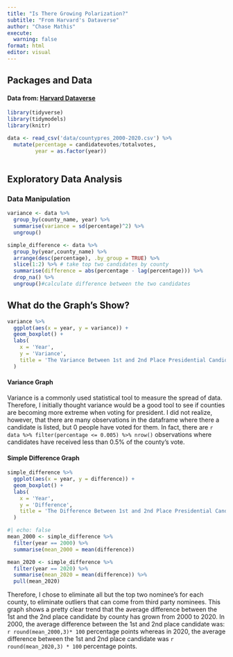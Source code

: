 ```yaml
---
title: "Is There Growing Polarization?"
subtitle: "From Harvard's Dataverse"
author: "Chase Mathis"
execute: 
  warning: false
format: html
editor: visual
---
```


## Packages and Data

#### Data from: [Harvard Dataverse](https://dataverse.harvard.edu/dataset.xhtml?persistentId=doi:10.7910/DVN/VOQCHQ)

```r


library(tidyverse)
library(tidymodels)
library(knitr)

data <- read_csv('data/countypres_2000-2020.csv') %>% 
  mutate(percentage = candidatevotes/totalvotes,
         year = as.factor(year))
  
```

## Exploratory Data Analysis

### Data Manipulation

```r
variance <- data %>% 
  group_by(county_name, year) %>% 
  summarise(variance = sd(percentage)^2) %>% 
  ungroup()
```

```r
simple_difference <- data %>% 
  group_by(year,county_name) %>% 
  arrange(desc(percentage), .by_group = TRUE) %>% 
  slice(1:2) %>% # take top two candidates by county
  summarise(difference = abs(percentage - lag(percentage))) %>% 
  drop_na() %>% 
  ungroup()#calculate difference between the two candidates
```

## What do the Graph's Show?

```r
variance %>% 
  ggplot(aes(x = year, y = variance)) + 
  geom_boxplot() + 
  labs(
    x = 'Year',
    y = 'Variance',
    title = 'The Variance Between 1st and 2nd Place Presidential Candidate By Year'
  )
```

#### Variance Graph

Variance is a commonly used statistical tool to measure the spread of data. Therefore, I initially thought variance would be a good tool to see if counties are becoming more extreme when voting for president. I did not realize, however, that there are many observations in the dataframe where there a candidate is listed, but 0 people have voted for them. In fact, there are `r data %>% filter(percentage <= 0.005) %>% nrow()` observations where candidates have received less than 0.5% of the county's vote.

#### Simple Difference Graph

```r
simple_difference %>% 
  ggplot(aes(x = year, y = difference)) + 
  geom_boxplot() + 
  labs(
    x = 'Year',
    y = 'Difference',
    title = 'The Difference Between 1st and 2nd Place Presidential Candidate By Year'
  )
```

```r
#| echo: false
mean_2000 <- simple_difference %>% 
  filter(year == 2000) %>% 
  summarise(mean_2000 = mean(difference))

mean_2020 <- simple_difference %>% 
  filter(year == 2020) %>% 
  summarise(mean_2020 = mean(difference)) %>% 
  pull(mean_2020)

```

Therefore, I chose to eliminate all but the top two nominee's for each county, to eliminate outliers that can come from third party nominees. This graph shows a pretty clear trend that the average difference between the 1st and the 2nd place candidate by county has grown from 2000 to 2020. In 2000, the average difference between the 1st and 2nd place candidate was: `r round(mean_2000,3)* 100` percentage points whereas in 2020, the average difference between the 1st and 2nd place candidate was `r round(mean_2020,3) * 100` percentage points.

